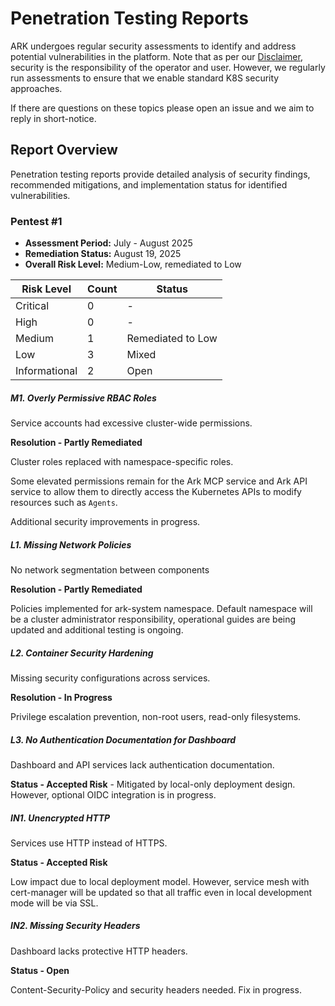 # Penetration Testing Reports

ARK undergoes regular security assessments to identify and address potential vulnerabilities in the platform. Note that as per our [Disclaimer](../../disclaimer.mdx), security is the responsibility of the operator and user. However, we regularly run assessments to ensure that we enable standard K8S security approaches.

If there are questions on these topics please open an issue and we aim to reply in short-notice.

## Report Overview

Penetration testing reports provide detailed analysis of security findings, recommended mitigations, and implementation status for identified vulnerabilities.

### Pentest #1

- **Assessment Period:** July - August 2025
- **Remediation Status:** August 19, 2025 
- **Overall Risk Level:** Medium-Low, remediated to Low

| Risk Level | Count | Status |
|------------|--------|---------|
| Critical | 0 | - |
| High | 0 | - |
| Medium | 1 | Remediated to Low |
| Low | 3 | Mixed |
| Informational | 2 | Open |

##### M1. Overly Permissive RBAC Roles

Service accounts had excessive cluster-wide permissions.

**Resolution - Partly Remediated**

Cluster roles replaced with namespace-specific roles.

Some elevated permissions remain for the Ark MCP service and Ark API service to allow them to directly access the Kubernetes APIs to modify resources such as `Agents`.

Additional security improvements in progress.

##### L1. Missing Network Policies

No network segmentation between components

**Resolution - Partly Remediated**

Policies implemented for ark-system namespace. Default namespace will be a cluster administrator responsibility, operational guides are being updated and additional testing is ongoing.

##### L2. Container Security Hardening

Missing security configurations across services.

**Resolution - In Progress**

Privilege escalation prevention, non-root users, read-only filesystems.

##### L3. No Authentication Documentation for Dashboard

Dashboard and API services lack authentication documentation.

**Status - Accepted Risk** - Mitigated by local-only deployment design. However, optional OIDC integration is in progress.

##### IN1. Unencrypted HTTP

Services use HTTP instead of HTTPS.

**Status - Accepted Risk**

Low impact due to local deployment model. However, service mesh with cert-manager will be updated so that all traffic even in local development mode will be via SSL.

##### IN2. Missing Security Headers

Dashboard lacks protective HTTP headers.

**Status - Open**

Content-Security-Policy and security headers needed. Fix in progress.
